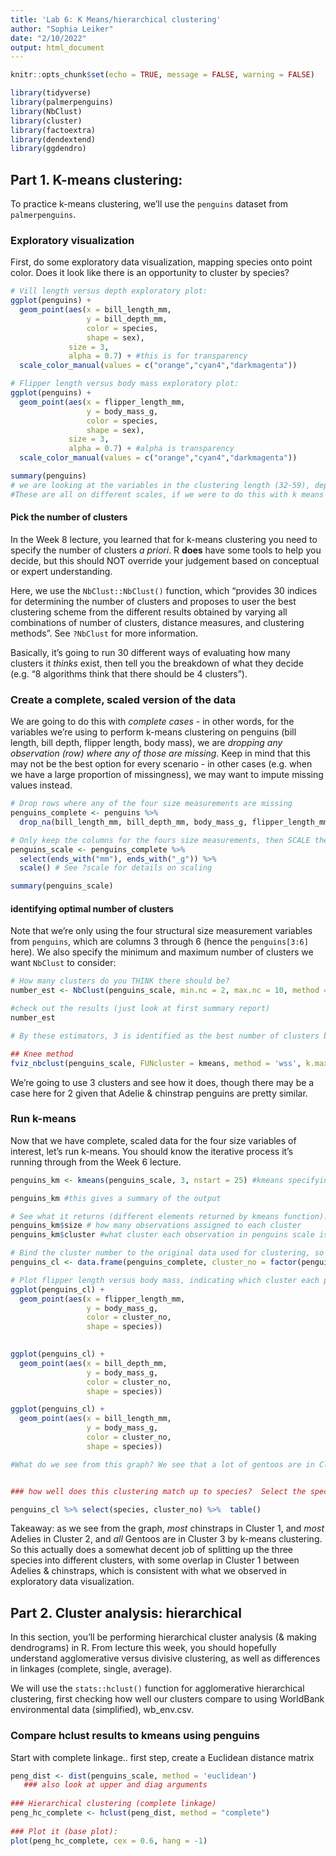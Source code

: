 ```yaml
---
title: 'Lab 6: K Means/hierarchical clustering'
author: "Sophia Leiker"
date: "2/10/2022"
output: html_document
---
```


```r
knitr::opts_chunk$set(echo = TRUE, message = FALSE, warning = FALSE)

library(tidyverse)
library(palmerpenguins)
library(NbClust)
library(cluster)
library(factoextra)
library(dendextend)
library(ggdendro)
```

## Part 1. K-means clustering: 

To practice k-means clustering, we'll use the `penguins` dataset from `palmerpenguins`. 

### Exploratory visualization

First, do some exploratory data visualization, mapping species onto point color. Does it look like there is an opportunity to cluster by species? 

```r
# Vill length versus depth exploratory plot:
ggplot(penguins) +
  geom_point(aes(x = bill_length_mm, 
                 y = bill_depth_mm, 
                 color = species,
                 shape = sex),
             size = 3,
             alpha = 0.7) + #this is for transparency
  scale_color_manual(values = c("orange","cyan4","darkmagenta"))

# Flipper length versus body mass exploratory plot: 
ggplot(penguins) +
  geom_point(aes(x = flipper_length_mm, 
                 y = body_mass_g, 
                 color = species,
                 shape = sex),
             size = 3,
             alpha = 0.7) + #alpha is transparency
  scale_color_manual(values = c("orange","cyan4","darkmagenta"))
```

```r
summary(penguins)
# we are looking at the variables in the clustering length (32-59), depth (13-21), legnth(172-231), body mass (2700-6300)
#These are all on different scales, if we were to do this with k means right now we would be focusing just on body mass because that is the one with the widest spread. We need to rescale these in order for a more accurate analysis to take place
```



#### Pick the number of clusters

In the Week 8 lecture, you learned that for k-means clustering you need to specify the number of clusters *a priori*. R **does** have some tools to help you decide, but this should NOT override your judgement based on conceptual or expert understanding. 

Here, we use the `NbClust::NbClust()` function, which "provides 30 indices for determining the number of clusters and proposes to user the best clustering scheme from the different results obtained by varying all combinations of number of clusters, distance measures, and clustering methods". See `?NbClust` for more information. 

Basically, it's going to run 30 different ways of evaluating how many clusters it *thinks* exist, then tell you the breakdown of what they decide (e.g. "8 algorithms think that there should be 4 clusters"). 

### Create a complete, scaled version of the data

We are going to do this with *complete cases* - in other words, for the variables we're using to perform k-means clustering on penguins (bill length, bill depth, flipper length, body mass), we are *dropping any observation (row) where any of those are missing*. Keep in mind that this may not be the best option for every scenario - in other cases (e.g. when we have a large proportion of missingness), we may want to impute missing values instead.

```r
# Drop rows where any of the four size measurements are missing
penguins_complete <- penguins %>% 
  drop_na(bill_length_mm, bill_depth_mm, body_mass_g, flipper_length_mm)

# Only keep the columns for the fours size measurements, then SCALE them
penguins_scale <- penguins_complete %>% 
  select(ends_with("mm"), ends_with("_g")) %>% 
  scale() # See ?scale for details on scaling 

summary(penguins_scale)
```

#### identifying optimal number of clusters

Note that we're only using the four structural size measurement variables from `penguins`, which are columns 3 through 6 (hence the `penguins[3:6]` here). We also specify the minimum and maximum number of clusters we want `NbClust` to consider:

```r
# How many clusters do you THINK there should be?
number_est <- NbClust(penguins_scale, min.nc = 2, max.nc = 10, method = "kmeans")

#check out the results (just look at first summary report)
number_est

# By these estimators, 3 is identified as the best number of clusters by the largest number of algorithms (11 / 24)...  could we override this?  here I think it makes sense to stick with 3 (a cluster for each species) and see how it does. 

## Knee method
fviz_nbclust(penguins_scale, FUNcluster = kmeans, method = 'wss', k.max = 10)
```

We're going to use 3 clusters and see how it does, though there may be a case here for 2 given that Adelie & chinstrap penguins are pretty similar. 

### Run k-means

Now that we have complete, scaled data for the four size variables of interest, let's run k-means. You should know the iterative process it's running through from the Week 6 lecture. 

```r
penguins_km <- kmeans(penguins_scale, 3, nstart = 25) #kmeans specifying 3 groups to start (this is going to plot 3 centroids randomly 25 times )

penguins_km #this gives a summary of the output
```

```r
# See what it returns (different elements returned by kmeans function):
penguins_km$size # how many observations assigned to each cluster
penguins_km$cluster #what cluster each observation in penguins scale is assigned to... cluster 1 is centered at bill length of .66, depth .81. Cluster 2 is centered at legth -1.04, depth .485

# Bind the cluster number to the original data used for clustering, so that we can see what cluster each penguin is assigned to
penguins_cl <- data.frame(penguins_complete, cluster_no = factor(penguins_km$cluster)) #so this adds a column for cluster number
```

```r
# Plot flipper length versus body mass, indicating which cluster each penguin is assigned to (but also showing the actual species):
ggplot(penguins_cl) +
  geom_point(aes(x = flipper_length_mm, 
                 y = body_mass_g, 
                 color = cluster_no,
                 shape = species))
 

ggplot(penguins_cl) +
  geom_point(aes(x = bill_depth_mm, 
                 y = body_mass_g, 
                 color = cluster_no,
                 shape = species))

ggplot(penguins_cl) +
  geom_point(aes(x = bill_length_mm, 
                 y = body_mass_g, 
                 color = cluster_no,
                 shape = species))

#What do we see from this graph? We see that a lot of gentoos are in Cluster 3, a lot of Adelies are in Cluster 2, and A lot of chinstraps are in Cluster 1...but what are the actual counts? Let's find them:


### how well does this clustering match up to species?  Select the species and cluster number vars and make into a continency table

penguins_cl %>% select(species, cluster_no) %>%  table()

```

Takeaway: as we see from the graph, *most* chinstraps in Cluster 1, and *most* Adelies in Cluster 2, and *all* Gentoos are in Cluster 3 by k-means clustering. So this actually does a somewhat decent job of splitting up the three species into different clusters, with some overlap in Cluster 1 between Adelies & chinstraps, which is consistent with what we observed in exploratory data visualization.

## Part 2. Cluster analysis: hierarchical

In this section, you'll be performing hierarchical cluster analysis (& making dendrograms) in R. From lecture this week, you should hopefully understand agglomerative versus divisive clustering, as well as differences in linkages (complete, single, average). 

We will use the `stats::hclust()` function for agglomerative hierarchical clustering, first checking how well our clusters compare to using WorldBank environmental data (simplified), wb_env.csv.

### Compare hclust results to kmeans using penguins
Start with complete linkage.. first step, create a Euclidean distance matrix
```r
peng_dist <- dist(penguins_scale, method = 'euclidean') 
   ### also look at upper and diag arguments
 
### Hierarchical clustering (complete linkage)
peng_hc_complete <- hclust(peng_dist, method = "complete")
 
### Plot it (base plot):
plot(peng_hc_complete, cex = 0.6, hang = -1)

```


